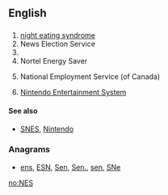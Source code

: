 {{also|nes|ness|Nes|Ness|-ness}}
==English==

==={{initialism-old|en}}===
{{head|en}}

# [[night eating syndrome]]
# News Election Service
# {{w|National Election Studies}}
# Nortel Energy Saver
# {{context|Canada|lang=en}} National Employment Service (of Canada)
# {{context|video games|lang=en}} [[w:Nintendo Entertainment System|Nintendo Entertainment System]]

====See also====
* {{sense|video games}} [[SNES]], [[Nintendo]]

===Anagrams===
* [[ens#English|ens]], [[ESN#English|ESN]], [[Sen#English|Sen]], [[Sen.#English|Sen.]], [[sen#English|sen]], [[SNe#English|SNe]]

[[no:NES]]